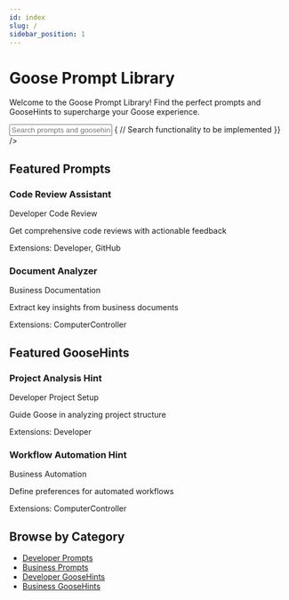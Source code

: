 ```yaml
---
id: index
slug: /
sidebar_position: 1
---
```



# Goose Prompt Library

Welcome to the Goose Prompt Library! Find the perfect prompts and GooseHints to supercharge your Goose experience.

<div className="search-container">
  <input
    type="text"
    className="search-box"
    placeholder="Search prompts and goosehints..."
    onChange={(e) => {
      // Search functionality to be implemented
    }}
  />
</div>

## Featured Prompts

<div className="prompt-grid">
  <div className="prompt-card">
    <h3>Code Review Assistant</h3>
    <div>
      <span className="prompt-tag">Developer</span>
      <span className="prompt-tag">Code Review</span>
    </div>
    <p>Get comprehensive code reviews with actionable feedback</p>
    <div className="prompt-meta">
      Extensions: Developer, GitHub
    </div>
  </div>
  
  <div className="prompt-card">
    <h3>Document Analyzer</h3>
    <div>
      <span className="prompt-tag">Business</span>
      <span className="prompt-tag">Documentation</span>
    </div>
    <p>Extract key insights from business documents</p>
    <div className="prompt-meta">
      Extensions: ComputerController
    </div>
  </div>
</div>

## Featured GooseHints

<div className="prompt-grid">
  <div className="prompt-card">
    <h3>Project Analysis Hint</h3>
    <div>
      <span className="prompt-tag">Developer</span>
      <span className="prompt-tag">Project Setup</span>
    </div>
    <p>Guide Goose in analyzing project structure</p>
    <div className="prompt-meta">
      Extensions: Developer
    </div>
  </div>
  
  <div className="prompt-card">
    <h3>Workflow Automation Hint</h3>
    <div>
      <span className="prompt-tag">Business</span>
      <span className="prompt-tag">Automation</span>
    </div>
    <p>Define preferences for automated workflows</p>
    <div className="prompt-meta">
      Extensions: ComputerController
    </div>
  </div>
</div>

## Browse by Category

- [Developer Prompts](/prompts/developer)
- [Business Prompts](/prompts/business)
- [Developer GooseHints](/goosehints/developer)
- [Business GooseHints](/goosehints/business)